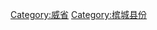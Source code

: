 {{Commons category|South Seberang Perai}}
{{Catmore}}

[[Category:威省|Category:威省]]
[[Category:槟城县份|Category:槟城县份]]